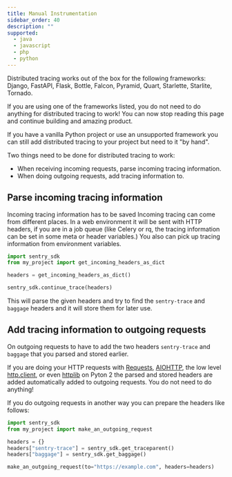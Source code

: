 ```yaml
---
title: Manual Instrumentation
sidebar_order: 40
description: ""
supported:
  - java
  - javascript
  - php
  - python
---
```


Distributed tracing works out of the box for the following frameworks: <PlatformLinkWithLogo platform="python.django" url=/python/guides/django/distributed-tracing/instrumentation/automatic-instrumentation/ /> Django, FastAPI, Flask, Bottle, Falcon, Pyramid, Quart, Starlette, Starlite, Tornado.

If you are using one of the frameworks listed, you do not need to do anything for distributed tracing to work! You can now stop reading this page and continue building and amazing product.

If you have a vanilla Python project or use an unsupported framework you can still add distributed tracing to your project but need to it "by hand".

Two things need to be done for distributed tracing to work:

- When receiving incoming requests, parse incoming tracing information.
- When doing outgoing requests, add tracing information to.

## Parse incoming tracing information

Incoming tracing information has to be saved
Incoming tracing can come from different places. In a web environment it will be sent with HTTP headers, if you are in a job queue (like Celery or rq, the tracing information can be set in some meta or header variables.) You also can pick up tracing information from environment variables.

```python
import sentry_sdk
from my_project import get_incoming_headers_as_dict

headers = get_incoming_headers_as_dict()

sentry_sdk.continue_trace(headers)
```

This will parse the given headers and try to find the `sentry-trace` and `baggage` headers and it will store them for later use.

## Add tracing information to outgoing requests

On outgoing requests to have to add the two headers `sentry-trace` and `baggage` that you parsed and stored earlier.

If you are doing your HTTP requests with [Requests](https://requests.readthedocs.io/en/latest/), [AIOHTTP](https://docs.aiohttp.org/en/stable/), the low level [http.client](https://docs.python.org/3/library/http.client.html), or even [httplib](https://docs.python.org/2/library/httplib.html) on Pyton 2 the parsed and stored headers are added automatically added to outgoing requests. You do not need to do anything!

If you do outgoing requests in another way you can prepare the headers like follows:

```python
import sentry_sdk
from my_project import make_an_outgoing_request

headers = {}
headers["sentry-trace"] = sentry_sdk.get_traceparent()
headers["baggage"] = sentry_sdk.get_baggage()

make_an_outgoing_request(to="https://example.com", headers=headers)
```
